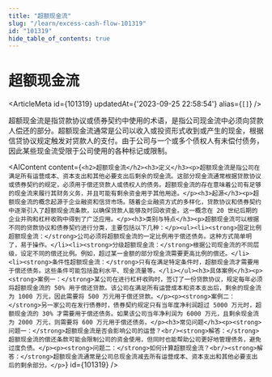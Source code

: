 ```yaml
---
title: "超额现金流"
slug: "/learn/excess-cash-flow-101319"
id: "101319"
hide_table_of_contents: true
---
```



# 超额现金流

<ArticleMeta id={101319} updatedAt={'2023-09-25 22:58:54'} alias={`[]`} />
<div className='border-solid border-b border-t-0 my-4 border-[var(--ifm-color-gray-300)]' />

超额现金流是指贷款协议或债券契约中使用的术语，是指公司现金流中必须向贷款人偿还的部分。超额现金流通常是公司以收入或投资形式收到或产生的现金，根据信贷协议规定触发对贷款人的支付。由于公司与一个或多个债权人有未偿付债务，因此某些现金流受限于公司使用的各种标记或限制。

<AIContent content={`<h2>超额现金流</h2><h3>定义</h3><p>超额现金流是指公司在满足所有运营成本、资本支出和其他必要支出后剩余的现金流。这部分现金流通常根据贷款协议或债券契约的规定，必须用于偿还贷款人或债权人的债务。超额现金流的存在意味着公司有足够的现金流来履行其财务义务，并且可能有剩余资金用于其他用途。</p><h3>起源</h3><p>超额现金流的概念起源于企业融资和信贷市场。随着企业融资方式的多样化，贷款协议和债券契约中逐渐引入了超额现金流条款，以确保贷款人能够及时回收资金。这一概念在 20 世纪后期的企业并购和杠杆收购中得到了广泛应用。</p><h3>类别与特点</h3><p>超额现金流可以根据不同的贷款协议和债券契约进行分类，主要包括以下几种：</p><ul><li><strong>固定比例超额现金流：</strong>公司必须将超额现金流的一定比例用于偿还债务。这种方式简单明了，易于操作。</li><li><strong>分级超额现金流：</strong>根据公司现金流的不同层级，设定不同的偿还比例。例如，超过某一金额的部分现金流需要更高比例的偿还。</li><li><strong>条件性超额现金流：</strong>只有在满足特定条件时，超额现金流才需要用于偿还债务。这些条件可能包括盈利水平、现金流量等。</li></ul><h3>具体案例</h3><p><strong>案例一：</strong>某公司在进行杠杆收购时，签订了一份贷款协议，规定每年必须将超额现金流的 50% 用于偿还贷款。该公司在满足所有运营成本和资本支出后，剩余的现金流为 1000 万元，因此需要将 500 万元用于偿还贷款。</p><p><strong>案例二：</strong>另一家公司在发行债券时，债券契约规定只有当年度净利润超过 5000 万元时，超额现金流的 30% 才需要用于偿还债务。如果该公司当年净利润为 6000 万元，且剩余现金流为 2000 万元，则需要将 600 万元用于偿还债务。</p><h3>常见问题</h3><p><strong>问题一：</strong>超额现金流是否会影响公司的运营？<br/><strong>解答：</strong>超额现金流的偿还条款可能会限制公司的资金使用，但同时也能帮助公司更好地管理债务，避免过度负债。</p><p><strong>问题二：</strong>如何计算超额现金流？<br/><strong>解答：</strong>超额现金流通常是公司总现金流减去所有运营成本、资本支出和其他必要支出后的剩余部分。</p>`} id={101319} />
